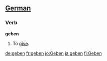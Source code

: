 ==[[German]]==
===Verb===
'''geben'''

#To [[give]].

[[de:geben]]
[[fr:geben]]
[[io:Geben]]
[[ja:geben]]
[[fi:Geben]]